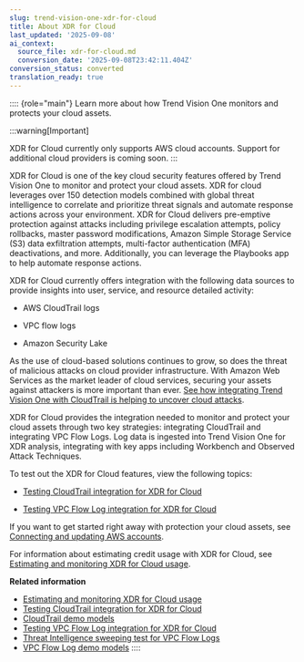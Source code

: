 ```yaml
---
slug: trend-vision-one-xdr-for-cloud
title: About XDR for Cloud
last_updated: '2025-09-08'
ai_context:
  source_file: xdr-for-cloud.md
  conversion_date: '2025-09-08T23:42:11.404Z'
conversion_status: converted
translation_ready: true
---
```


:::: {role="main"}
Learn more about how Trend Vision One monitors and protects your cloud assets.

:::warning[Important]

XDR for Cloud currently only supports AWS cloud accounts. Support for additional cloud providers is coming soon.
:::

XDR for Cloud is one of the key cloud security features offered by Trend Vision One to monitor and protect your cloud assets. XDR for cloud leverages over 150 detection models combined with global threat intelligence to correlate and prioritize threat signals and automate response actions across your environment. XDR for Cloud delivers pre-emptive protection against attacks including privilege escalation attempts, policy rollbacks, master password modifications, Amazon Simple Storage Service (S3) data exfiltration attempts, multi-factor authentication (MFA) deactivations, and more. Additionally, you can leverage the Playbooks app to help automate response actions.

XDR for Cloud currently offers integration with the following data sources to provide insights into user, service, and resource detailed activity:

- AWS CloudTrail logs

- VPC flow logs

- Amazon Security Lake

As the use of cloud-based solutions continues to grow, so does the threat of malicious attacks on cloud provider infrastructure. With Amazon Web Services as the market leader of cloud services, securing your assets against attackers is more important than ever. [See how integrating Trend Vision One with CloudTrail is helping to uncover cloud attacks](https://www.trendmicro.com/vinfo/us/security/news/virtualization-and-cloud/uncover-cloud-attacks-with-trend-vision-one-and-cloudtrail).

XDR for Cloud provides the integration needed to monitor and protect your cloud assets through two key strategies: integrating CloudTrail and integrating VPC Flow Logs. Log data is ingested into Trend Vision One for XDR analysis, integrating with key apps including Workbench and Observed Attack Techniques.

To test out the XDR for Cloud features, view the following topics:

- [Testing CloudTrail integration for XDR for Cloud](testing-cloudtrail-integration.mdx)

- [Testing VPC Flow Log integration for XDR for Cloud](testing-vpc-flow-log-integration.mdx)

If you want to get started right away with protection your cloud assets, see [Connecting and updating AWS accounts](connecting-aws-accounts.mdx).

For information about estimating credit usage with XDR for Cloud, see [Estimating and monitoring XDR for Cloud usage](xdr-for-cloud-usage.mdx).

**Related information**

- [Estimating and monitoring XDR for Cloud usage](xdr-for-cloud-usage.md "Learn how to estimate and monitor your XDR for Cloud data usage.")
- [Testing CloudTrail integration for XDR for Cloud](testing-cloudtrail-integration.md "Test XDR for Cloud - AWS CloudTrail integration in your AWS cloud environment.")
- [CloudTrail demo models](cloudtrail-demo-models.md "A list of demo models to trigger Workbench alerts for your cloud account.")
- [Testing VPC Flow Log integration for XDR for Cloud](testing-vpc-flow-log-integration.md "Test XDR for Cloud - AWS VPC Flow Log integration in your AWS cloud environment.")
- [Threat Intelligence sweeping test for VPC Flow Logs](threat-intelligence-vpc-sweep-test.md "Create a demo report to test the sweeping capabilities of Threat Intelligence.")
- [VPC Flow Log demo models](vpc-flow-log-demo-models.md "A list of demo models to trigger Workbench alerts for your cloud account.")
::::
